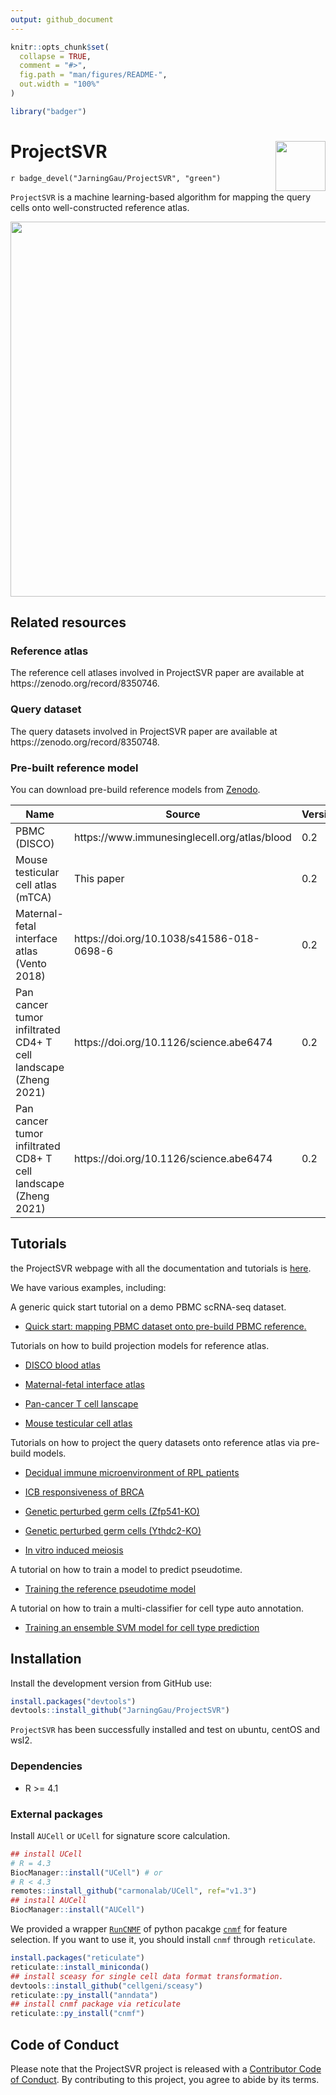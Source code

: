 ```yaml
---
output: github_document
---
```


```r
knitr::opts_chunk$set(
  collapse = TRUE,
  comment = "#>",
  fig.path = "man/figures/README-",
  out.width = "100%"
)
```


```r
library("badger")
```

# ProjectSVR <img src="man/figures/ProjectSVR-logo.png" align="right" width=80px/>

`r badge_devel("JarningGau/ProjectSVR", "green")`

`ProjectSVR` is a machine learning-based algorithm for mapping the query cells onto well-constructed reference atlas.

<img src="man/figures/ProjectSVR-workflow.png" width="600" />


## Related resources

### Reference atlas

The reference cell atlases involved in ProjectSVR paper are available at https://zenodo.org/record/8350746.

### Query dataset

The query datasets involved in ProjectSVR paper are available at https://zenodo.org/record/8350748.

### Pre-built reference model

You can download pre-build reference models from [Zenodo](https://zenodo.org/record/8350732).


| Name                                                         | Source                                       | Version | Download                                                     |
| ------------------------------------------------------------ | -------------------------------------------- | ------- | ------------------------------------------------------------ |
| PBMC (DISCO)                                                 | https://www.immunesinglecell.org/atlas/blood | 0.2     | [download](https://zenodo.org/record/8350732/files/model.disco_pbmc.rds) |
| Mouse testicular cell atlas (mTCA)                           | This paper                                   | 0.2     | [download](https://zenodo.org/record/8350732/files/model.mTCA.rds) |
| Maternal-fetal interface atlas (Vento 2018)                  | https://doi.org/10.1038/s41586-018-0698-6    | 0.2     | [download](https://zenodo.org/record/8350732/files/model.Vento2018.MFI.rds) |
| Pan cancer tumor infiltrated CD4+ T cell landscape (Zheng 2021) | https://doi.org/10.1126/science.abe6474      | 0.2     | [download](https://zenodo.org/record/8350732/files/model.Zheng2021.CD4Tcell.rds) |
| Pan cancer tumor infiltrated CD8+ T cell landscape (Zheng 2021) | https://doi.org/10.1126/science.abe6474      | 0.2     | [download](https://zenodo.org/record/8350732/files/model.Zheng2021.CD8Tcell.rds) |


## Tutorials

the ProjectSVR webpage with all the documentation and tutorials is [here](https://jarninggau.github.io/ProjectSVR/).

We have various examples, including:

A generic quick start tutorial on a demo PBMC scRNA-seq dataset.

- [Quick start: mapping PBMC dataset onto pre-build PBMC reference.](https://jarninggau.github.io/ProjectSVR/articles/quick_start.html)

Tutorials on how to build projection models for reference atlas.

- [DISCO blood atlas](https://jarninggau.github.io/ProjectSVR/articles/model_pbmc.html)

- [Maternal-fetal interface atlas](https://jarninggau.github.io/ProjectSVR/articles/model_mfia.html)

- [Pan-cancer T cell lanscape](https://jarninggau.github.io/ProjectSVR/articles/model_pctl.html)

- [Mouse testicular cell atlas](https://jarninggau.github.io/ProjectSVR/articles/model_mtca.html)

Tutorials on how to project the query datasets onto reference atlas via pre-build models.

- [Decidual immune microenvironment of RPL patients](https://jarninggau.github.io/ProjectSVR/articles/mapQuery_immune_RPL.html)

- [ICB responsiveness of BRCA](https://jarninggau.github.io/ProjectSVR/articles/mapQuery_ICB_BRCA.html)

- [Genetic perturbed germ cells (Zfp541-KO)](https://jarninggau.github.io/ProjectSVR/articles/mapQuery_Zfp541-KO.html)

- [Genetic perturbed germ cells (Ythdc2-KO)](https://jarninggau.github.io/ProjectSVR/articles/mapQuery_Ythdc2-KO.html)

- [In vitro induced meiosis](https://jarninggau.github.io/ProjectSVR/articles/mapQuery_invitro_meiosis.html)

A tutorial on how to train a model to predict pseudotime.

- [Training the reference pseudotime model](https://jarninggau.github.io/ProjectSVR/articles/misc_Ythdc2-KO_pseudotime.html)

A tutorial on how to train a multi-classifier for cell type auto annotation.

- [Training an ensemble SVM model for cell type prediction](https://jarninggau.github.io/ProjectSVR/articles/misc_disco_pbmc_svm.html)

## Installation

Install the development version from GitHub use:

```r
install.packages("devtools")
devtools::install_github("JarningGau/ProjectSVR")
```

`ProjectSVR` has been successfully installed and test on ubuntu, centOS and wsl2.

### Dependencies

- R >= 4.1

### External packages

Install `AUCell` or `UCell` for signature score calculation.

```r
## install UCell
# R = 4.3
BiocManager::install("UCell") # or
# R < 4.3
remotes::install_github("carmonalab/UCell", ref="v1.3")
## install AUCell
BiocManager::install("AUCell")
```

We provided a wrapper [`RunCNMF`](https://jarninggau.github.io/ProjectSVR/reference/RunCNMF.html) of python pacakge [`cnmf`](https://github.com/dylkot/cNMF) for feature selection. If you want to use it, you should install `cnmf` through `reticulate`.

```r
install.packages("reticulate")
reticulate::install_miniconda()
## install sceasy for single cell data format transformation.
devtools::install_github("cellgeni/sceasy")
reticulate::py_install("anndata")
## install cnmf package via reticulate
reticulate::py_install("cnmf")
```

## Code of Conduct
  
  Please note that the ProjectSVR project is released with a [Contributor Code of Conduct](https://contributor-covenant.org/version/2/1/CODE_OF_CONDUCT.html). By contributing to this project, you agree to abide by its terms.
